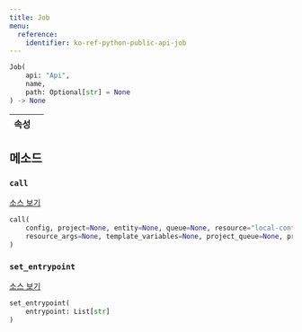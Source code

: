 ```yaml
---
title: Job
menu:
  reference:
    identifier: ko-ref-python-public-api-job
---
```


<Card title="View the source code" href="https://www.github.com/wandb/wandb/tree/637bddf198525810add5804059001b1b319d6ad1/wandb/apis/public/jobs.py#L30-L211" icon="github"/>

```python
Job(
    api: "Api",
    name,
    path: Optional[str] = None
) -> None
```

| 속성 |  |
| :--- | :--- |

## 메소드

### `call`

[소스 보기](https://www.github.com/wandb/wandb/tree/637bddf198525810add5804059001b1b319d6ad1/wandb/apis/public/jobs.py#L167-L211)

```python
call(
    config, project=None, entity=None, queue=None, resource="local-container",
    resource_args=None, template_variables=None, project_queue=None, priority=None
)
```

### `set_entrypoint`

[소스 보기](https://www.github.com/wandb/wandb/tree/637bddf198525810add5804059001b1b319d6ad1/wandb/apis/public/jobs.py#L164-L165)

```python
set_entrypoint(
    entrypoint: List[str]
)
```